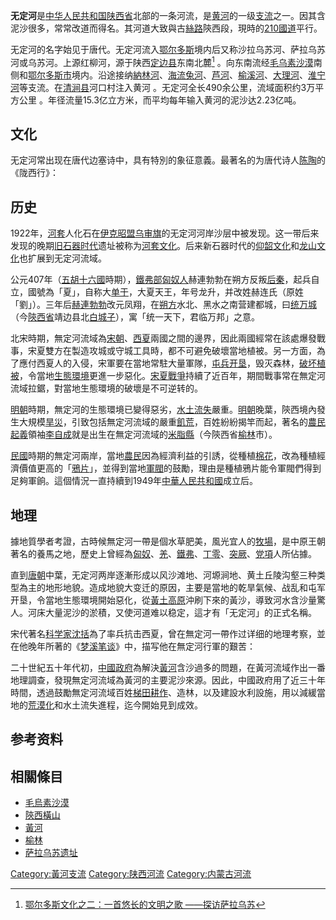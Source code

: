 {{otheruses|subject=陕西的一条河流|other=北京附近的河流|永定河}}
{{refimprove|time=2019-04-26T08:54:07+00:00}}
{{Geobox|黃河支流
<!-- *** Name section *** -->  
| name = 無定河
<!-- *** 图片 *** -->
| image = 巡道工出品 Photo by Xundaogong Cycling G210 road in Suide Town - panoramio (5).jpg
| image_caption = 无定河绥德县城河段
| image_size =
<!-- *** Country etc. *** -->
| other_name  = 
| other_name1 = 
| country ={{CHN}}
| region_type = 省份
| region = 陕西省 
| city_type = 縣城
| city = 靖邊縣
| city1 = [[橫山縣|橫山縣]]
| city2 = 米脂縣
| city3 = 綏德縣
| city4 = [[清澗縣|清澗縣]]
<!-- *** Geography *** -->
| length = 490 
| watershed  = 30000
| discharge_imperial = 1713.32
<!-- *** 水源 *** -->
| source_name = 红柳河
| source_country = 中國 
| source_region = 陝西
| source_location = [[定边县|定边县]]長春梁東麓
|source_lat_d = 37
|source_lat_m = 12
|source_lat_s = 25
|source_lat_NS = N
|source_long_d = 108
|source_long_m = 14
|source_long_s = 16
|source_long_EW = E
<!-- *** 河口 *** -->
| mouth_name = 河口村
| mouth_location = [[清涧县|清涧县]]
| mouth_district =
| mouth_region = 
| mouth_state = [[陝西|陝西]]
| mouth_country =
| mouth_lat_d = 37
| mouth_lat_m = 02
| mouth_lat_s = 42
| mouth_lat_NS = N
| mouth_long_d = 110
| mouth_long_m = 26
| mouth_long_s = 10
| mouth_long_EW = E
<!-- *** 支流*** -->
| tributary_left = 納林河
| tributary_left1 = 海流兔河
| tributary_left2 = 榆溪河
| tributary_right = 芦河
| tributary_right1 = 大理河
| tributary_right2 = 淮宁河
}}
'''无定河'''是[[中华人民共和国|中华人民共和国]][[陕西省|陕西省]]北部的一条河流，是[[黄河|黄河]]的一级[[支流|支流]]之一。因其含泥沙很多，常常改道而得名。其河道大致與古[[絲路|絲路]]陝西段，現時的[[210國道|210國道]]平行。

无定河的名字始见于唐代。无定河流入[[鄂尔多斯|鄂尔多斯]]境内后又称沙拉乌苏河、萨拉乌苏河或乌苏河。上源红柳河，源于陕西[[定边县|定边县]]东南{{WikidataLink|Q28804389}}北麓<ref>[https://www.imsilkroad.com/news/p/45948.html 鄂尔多斯文化之二：一首悠长的文明之歌 ——探访萨拉乌苏]</ref>
。向东南流经[[毛乌素沙漠|毛乌素沙漠]]南侧和[[鄂尔多斯市|鄂尔多斯市]]境内。沿途接纳[[納林河|納林河]]、[[海流兔河|海流兔河]]、[[芦河|芦河]]、[[榆溪河|榆溪河]]、[[大理河|大理河]]、[[淮宁河|淮宁河]]等支流。在[[清涧县|清涧县]]河口村注入黄河 。无定河全长490余公里，流域面积约3万平方公里 。年径流量15.3亿立方米，而平均每年输入黄河的泥沙达2.23亿吨。

==文化==

无定河常出现在唐代边塞诗中，具有特別的象征意義。最著名的为唐代诗人[[陈陶|陈陶]]的《陇西行》：

{{cquote|誓扫匈奴不顾身，五千貂锦丧胡尘。可怜无定河边骨，犹是春闺梦里人。}}

==历史==

1922年，[[河套|河套]]人化石在[[伊克昭盟|伊克昭盟]][[乌审旗|乌审旗]]的无定河河岸沙层中被发现。这一带后来发现的晚期[[旧石器时代|旧石器时代]]遗址被称为[[河套文化|河套文化]]。后来新石器时代的[[仰韶文化|仰韶文化]]和[[龙山文化|龙山文化]]也扩展到无定河流域。

公元407年（[[五胡十六國|五胡十六國]]時期），[[鐵弗部|鐵弗部]][[匈奴人|匈奴人]]赫連勃勃在朔方反叛[[后秦|后秦]]，起兵自立，國號為「夏」，自称大[[单于|单于]]，大夏天王，年号龙升，并改姓赫连氏（原姓「劉」）。三年后[[赫連勃勃|赫連勃勃]]改元凤翔，在[[朔方|朔方]]水北、黑水之南营建都城，曰[[统万城|统万城]]（今[[陝西省|陝西省]]靖边县北[[白城子|白城子]]），寓「统一天下，君临万邦」之意。

北宋時期，無定河流域為[[宋朝|宋朝]]、[[西夏|西夏]]兩國之間的邊界，因此兩國經常在該處爆發戰事，宋夏雙方在製造攻城或守城工具時，都不可避免破壞當地植被。另一方面，為了應付西夏人的入侵，宋軍要在當地常駐大量軍隊，[[屯田|屯兵开垦]]，毁灭森林，[[伐林|破坏植被]]，令當地[[生態環境|生態環境]]更進一步惡化。[[宋夏戰爭|宋夏戰爭]]持續了近百年，期間戰事常在無定河流域拉鋸，對當地生態環境的破壞是不可逆转的。

[[明朝|明朝]]時期，無定河的生態環境已變得惡劣，[[水土流失|水土流失]]嚴重。[[明朝|明朝]]晚葉，陝西境內發生大規模[[旱災|旱災]]，引致包括無定河流域的嚴重[[飢荒|飢荒]]，百姓紛紛揭竿而起，著名的[[農民起義|農民起義]]領袖[[李自成|李自成]]就是出生在無定河流域的[[米脂縣|米脂縣]]（今陝西省[[榆林|榆林]]市）。

[[中華民國|民國]]時期的無定河兩岸，當地[[農民|農民]]因為經濟利益的引誘，從種植[[棉花|棉花]]，改為種植經濟價值更高的「[[鴉片|鴉片]]」，並得到當地[[軍閥|軍閥]]的鼓勵，理由是種植鴉片能令軍閥們得到足夠軍餉。這個情況一直持續到1949年[[中華人民共和國|中華人民共和國]]成立后。

==地理==

據地質學者考證，古時候無定河一帶是個水草肥美，風光宜人的[[牧場|牧場]]，是中原王朝著名的養馬之地，歷史上曾經為[[匈奴|匈奴]]、[[羌|羌]]、[[鐵弗|鐵弗]]、[[丁零|丁零]]、[[突厥|突厥]]、[[党項|党項]]人所佔據。

直到[[唐朝|唐朝]]中葉，无定河两岸逐漸形成以风沙滩地、河塬涧地、黄土丘陵沟壑三种类型為主的地形地貌。造成地貌大变迁的原因，主要是當地的乾旱氣候、战乱和屯军开垦，令當地生態環境開始惡化，從[[黃土高原|黃土高原]]沖刷下來的黃沙，導致河水含沙量驚人。河床大量泥沙的淤積，又使河道难以稳定，這才有「无定河」的正式名稱。

宋代著名[[科学家|科学家]][[沈括|沈括]]為了率兵抗击西夏，曾在無定河一帶作过详细的地理考察，並在他晚年所著的《[[梦溪笔谈|梦溪笔谈]]》中，描写他在無定河行軍的艱苦：

{{cquote|余尝过无定河，度活沙，人马履之百步外皆动，倾倾然如人行幕上，其下足处虽甚坚，
若遇其一陷则人马拖车应时皆没，至有数百人平陷无子遗者。}}

二十世紀五十年代初，[[中华人民共和国政府|中國政府]]為解決[[黃河|黃河]]含沙過多的問題，在黃河流域作出一番地理調查，發現無定河流域為黃河的主要泥沙來源。因此，中國政府用了近三十年時間，透過鼓勵無定河流域百姓[[梯田|梯田耕作]]、造林，以及建設水利設施，用以減緩當地的[[荒漠化|荒漠化]]和水土流失進程，迄今開始見到成效。

==参考资料==
{{reflist}}

==相關條目==
{{div col|colwidth=25em}}
* [[毛烏素沙漠|毛烏素沙漠]]
* [[陝西橫山|陝西橫山]]
* [[黃河|黃河]]
* [[榆林|榆林]]
* [[萨拉乌苏遗址|萨拉乌苏遗址]]
{{div col end}}

{{黄河|nocat}}

[[Category:黃河支流|Category:黃河支流]]
[[Category:陕西河流|Category:陕西河流]]
[[Category:内蒙古河流|Category:内蒙古河流]]